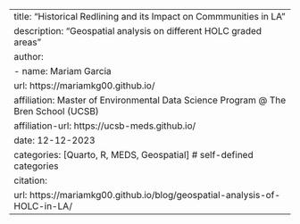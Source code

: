 ---
title: "Historical Redlining and its Impact on Commmunities in LA "
description: "Geospatial analysis on different HOLC graded areas"
author:
  - name: Mariam Garcia
    url: https://mariamkg00.github.io/
    affiliation: Master of Environmental Data Science Program @ The Bren School (UCSB) 
    affiliation-url: https://ucsb-meds.github.io/ 
date: 12-12-2023
categories: [Quarto, R, MEDS, Geospatial] # self-defined categories
citation: 
  url: https://mariamkg00.github.io/blog/geospatial-analysis-of-HOLC-in-LA/ 
---